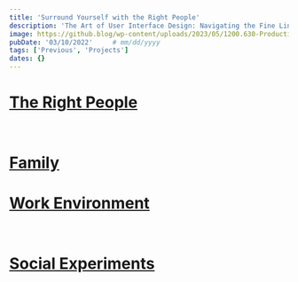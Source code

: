 ```yaml
---
title: 'Surround Yourself with the Right People'
description: 'The Art of User Interface Design: Navigating the Fine Line without Messing It'
image: https://github.blog/wp-content/uploads/2023/05/1200.630-Productivity-wLogo@2x.png?resize=1600%2C850
pubDate: '03/10/2022'     # mm/dd/yyyy
tags: ['Previous', 'Projects']
dates: {}
---
```


# [The Right People](#the-right-people)

<br/>

# [Family](#family)

# [Work Environment](#work-environment)

<br/>

# [Social Experiments](#social-experiments)




